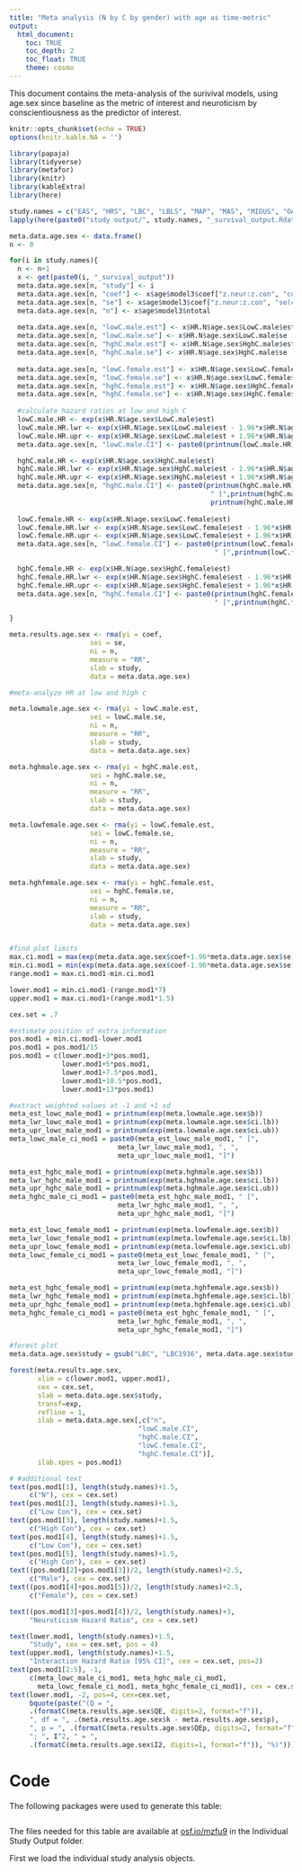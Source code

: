 ```yaml
---
title: "Meta analysis (N by C by gender) with age as time-metric"
output: 
  html_document:
    toc: TRUE
    toc_depth: 2
    toc_float: TRUE
    theme: cosmo
---
```

This document contains the meta-analysis of the surivival models, using age.sex since baseline as the metric of interest and neuroticism by conscientiousness as the predictor of interest.

```r
knitr::opts_chunk$set(echo = TRUE)
options(knitr.kable.NA = '')
```


```r
library(papaja)
library(tidyverse)
library(metafor)
library(knitr)
library(kableExtra)
library(here)
```



```r
study.names = c("EAS", "HRS", "LBC", "LBLS", "MAP", "MAS", "MIDUS", "OATS", "ROS", "SLS", "WLS")
lapply(here(paste0("study output/", study.names, "_survival_output.Rdata")), load, .GlobalEnv)
```


```r
meta.data.age.sex <- data.frame()
n <- 0

for(i in study.names){
  n <- n+1
  x <- get(paste0(i, "_survival_output"))
  meta.data.age.sex[n, "study"] <- i
  meta.data.age.sex[n, "coef"] <- x$age$model3$coef["z.neur:z.con", "coef"]
  meta.data.age.sex[n, "se"] <- x$age$model3$coef["z.neur:z.con", "se(coef)"]
  meta.data.age.sex[n, "n"] <- x$age$model3$ntotal
  
  meta.data.age.sex[n, "lowC.male.est"] <- x$HR.N$age.sex$LowC.male$est
  meta.data.age.sex[n, "lowC.male.se"] <- x$HR.N$age.sex$LowC.male$se
  meta.data.age.sex[n, "hghC.male.est"] <- x$HR.N$age.sex$HghC.male$est
  meta.data.age.sex[n, "hghC.male.se"] <- x$HR.N$age.sex$HghC.male$se
  
  meta.data.age.sex[n, "lowC.female.est"] <- x$HR.N$age.sex$LowC.female$est
  meta.data.age.sex[n, "lowC.female.se"] <- x$HR.N$age.sex$LowC.female$se
  meta.data.age.sex[n, "hghC.female.est"] <- x$HR.N$age.sex$HghC.female$est
  meta.data.age.sex[n, "hghC.female.se"] <- x$HR.N$age.sex$HghC.female$se
  
  #calculate hazard ratios at low and high C
  lowC.male.HR <- exp(x$HR.N$age.sex$LowC.male$est)
  lowC.male.HR.lwr <- exp(x$HR.N$age.sex$LowC.male$est - 1.96*x$HR.N$age.sex$LowC.male$se)
  lowC.male.HR.upr <- exp(x$HR.N$age.sex$LowC.male$est + 1.96*x$HR.N$age.sex$LowC.male$se)
  meta.data.age.sex[n, "lowC.male.CI"] <- paste0(printnum(lowC.male.HR)," [",printnum(lowC.male.HR.lwr),", ",printnum(lowC.male.HR.upr),"]")

  hghC.male.HR <- exp(x$HR.N$age.sex$HghC.male$est)
  hghC.male.HR.lwr <- exp(x$HR.N$age.sex$HghC.male$est - 1.96*x$HR.N$age.sex$HghC.male$se)
  hghC.male.HR.upr <- exp(x$HR.N$age.sex$HghC.male$est + 1.96*x$HR.N$age.sex$HghC.male$se)
  meta.data.age.sex[n, "hghC.male.CI"] <- paste0(printnum(hghC.male.HR),
                                                  " [",printnum(hghC.male.HR.lwr),", ",
                                                  printnum(hghC.male.HR.upr),"]")
  
  lowC.female.HR <- exp(x$HR.N$age.sex$LowC.female$est)
  lowC.female.HR.lwr <- exp(x$HR.N$age.sex$LowC.female$est - 1.96*x$HR.N$age.sex$LowC.female$se)
  lowC.female.HR.upr <- exp(x$HR.N$age.sex$LowC.female$est + 1.96*x$HR.N$age.sex$LowC.female$se)
  meta.data.age.sex[n, "lowC.female.CI"] <- paste0(printnum(lowC.female.HR),
                                                   " [",printnum(lowC.female.HR.lwr),", ",printnum(lowC.female.HR.upr),"]")

  hghC.female.HR <- exp(x$HR.N$age.sex$HghC.female$est)
  hghC.female.HR.lwr <- exp(x$HR.N$age.sex$HghC.female$est - 1.96*x$HR.N$age.sex$HghC.female$se)
  hghC.female.HR.upr <- exp(x$HR.N$age.sex$HghC.female$est + 1.96*x$HR.N$age.sex$HghC.female$se)
  meta.data.age.sex[n, "hghC.female.CI"] <- paste0(printnum(hghC.female.HR),
                                                   " [",printnum(hghC.female.HR.lwr),", ",printnum(hghC.female.HR.upr),"]")

}

meta.results.age.sex <- rma(yi = coef, 
                    sei = se, 
                    ni = n,  
                    measure = "RR",
                    slab = study, 
                    data = meta.data.age.sex)
```

```r
#meta-analyze HR at low and high c

meta.lowmale.age.sex <- rma(yi = lowC.male.est, 
                    sei = lowC.male.se, 
                    ni = n,  
                    measure = "RR",
                    slab = study, 
                    data = meta.data.age.sex)

meta.hghmale.age.sex <- rma(yi = hghC.male.est, 
                    sei = hghC.male.se, 
                    ni = n,  
                    measure = "RR",
                    slab = study, 
                    data = meta.data.age.sex)

meta.lowfemale.age.sex <- rma(yi = lowC.female.est, 
                    sei = lowC.female.se, 
                    ni = n,  
                    measure = "RR",
                    slab = study, 
                    data = meta.data.age.sex)

meta.hghfemale.age.sex <- rma(yi = hghC.female.est, 
                    sei = hghC.female.se, 
                    ni = n,  
                    measure = "RR",
                    slab = study, 
                    data = meta.data.age.sex)


#find plot limits
max.ci.mod1 = max(exp(meta.data.age.sex$coef+1.96*meta.data.age.sex$se))
min.ci.mod1 = min(exp(meta.data.age.sex$coef-1.96*meta.data.age.sex$se))
range.mod1 = max.ci.mod1-min.ci.mod1

lower.mod1 = min.ci.mod1-(range.mod1*7)
upper.mod1 = max.ci.mod1+(range.mod1*1.5)

cex.set = .7

#estimate position of extra information
pos.mod1 = min.ci.mod1-lower.mod1
pos.mod1 = pos.mod1/15
pos.mod1 = c(lower.mod1+3*pos.mod1,
             lower.mod1+5*pos.mod1,
             lower.mod1+7.5*pos.mod1,
             lower.mod1+10.5*pos.mod1,
             lower.mod1+13*pos.mod1)

#extract weighted values at -1 and +1 sd
meta_est_lowc_male_mod1 = printnum(exp(meta.lowmale.age.sex$b))
meta_lwr_lowc_male_mod1 = printnum(exp(meta.lowmale.age.sex$ci.lb))
meta_upr_lowc_male_mod1 = printnum(exp(meta.lowmale.age.sex$ci.ub))
meta_lowc_male_ci_mod1 = paste0(meta_est_lowc_male_mod1, " [",
                           meta_lwr_lowc_male_mod1, ", ",
                           meta_upr_lowc_male_mod1, "]")

meta_est_hghc_male_mod1 = printnum(exp(meta.hghmale.age.sex$b))
meta_lwr_hghc_male_mod1 = printnum(exp(meta.hghmale.age.sex$ci.lb))
meta_upr_hghc_male_mod1 = printnum(exp(meta.hghmale.age.sex$ci.ub))
meta_hghc_male_ci_mod1 = paste0(meta_est_hghc_male_mod1, " [",
                           meta_lwr_hghc_male_mod1, ", ",
                           meta_upr_hghc_male_mod1, "]")

meta_est_lowc_female_mod1 = printnum(exp(meta.lowfemale.age.sex$b))
meta_lwr_lowc_female_mod1 = printnum(exp(meta.lowfemale.age.sex$ci.lb))
meta_upr_lowc_female_mod1 = printnum(exp(meta.lowfemale.age.sex$ci.ub))
meta_lowc_female_ci_mod1 = paste0(meta_est_lowc_female_mod1, " [",
                           meta_lwr_lowc_female_mod1, ", ",
                           meta_upr_lowc_female_mod1, "]")

meta_est_hghc_female_mod1 = printnum(exp(meta.hghfemale.age.sex$b))
meta_lwr_hghc_female_mod1 = printnum(exp(meta.hghfemale.age.sex$ci.lb))
meta_upr_hghc_female_mod1 = printnum(exp(meta.hghfemale.age.sex$ci.ub))
meta_hghc_female_ci_mod1 = paste0(meta_est_hghc_female_mod1, " [",
                           meta_lwr_hghc_female_mod1, ", ",
                           meta_upr_hghc_female_mod1, "]")

```
```r
#forest plot
meta.data.age.sex$study = gsub("LBC", "LBC1936", meta.data.age.sex$study)

forest(meta.results.age.sex,
       xlim = c(lower.mod1, upper.mod1),
       cex = cex.set,
       slab = meta.data.age.sex$study,
       transf=exp,
       refline = 1,
       ilab = meta.data.age.sex[,c("n",
                                "lowC.male.CI",
                                "hghC.male.CI",
                                "lowC.female.CI",
                                "hghC.female.CI")],
       ilab.xpos = pos.mod1)

# #additional text
text(pos.mod1[1], length(study.names)+1.5,
     c("N"), cex = cex.set)
text(pos.mod1[2], length(study.names)+1.5,
     c("Low Con"), cex = cex.set)
text(pos.mod1[3], length(study.names)+1.5,
     c("High Con"), cex = cex.set)
text(pos.mod1[4], length(study.names)+1.5,
     c("Low Con"), cex = cex.set)
text(pos.mod1[5], length(study.names)+1.5,
     c("High Con"), cex = cex.set)
text((pos.mod1[2]+pos.mod1[3])/2, length(study.names)+2.5,
     c("Male"), cex = cex.set)
text((pos.mod1[4]+pos.mod1[5])/2, length(study.names)+2.5,
     c("Female"), cex = cex.set)

text((pos.mod1[3]+pos.mod1[4])/2, length(study.names)+3,
     "Neuroticism Hazard Ratio", cex = cex.set)

text(lower.mod1, length(study.names)+1.5,
     "Study", cex = cex.set, pos = 4)
text(upper.mod1, length(study.names)+1.5,
     "Interaction Hazard Ratio [95% CI]", cex = cex.set, pos=2)
text(pos.mod1[2:5], -1,
     c(meta_lowc_male_ci_mod1, meta_hghc_male_ci_mod1, 
       meta_lowc_female_ci_mod1, meta_hghc_female_ci_mod1), cex = cex.set)
text(lower.mod1, -2, pos=4, cex=cex.set,
     bquote(paste("(Q = ",
     .(formatC(meta.results.age.sex$QE, digits=2, format="f")),
     ", df = ", .(meta.results.age.sex$k - meta.results.age.sex$p),
     ", p = ", .(formatC(meta.results.age.sex$QEp, digits=2, format="f")),
     "; ", I^2, " = ",
     .(formatC(meta.results.age.sex$I2, digits=1, format="f")), "%)")))

```

# Code

The following packages were used to generate this table: 

```r
```

The files needed for this table are available at [osf.io/mzfu9](https://osf.io/mzfu9/) in the Individual Study Output folder.

First we load the individual study analysis objects.

```r
```


```r
```

```r
```
```r
```